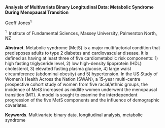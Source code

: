 <span>**Analysis of Multivariate Binary Longitudinal Data: Metabolic
Syndrome During Menopausal Transition**</span>

Geoff Jones$^1$

$^1 \;$ Institute of Fundamental Sciences, Massey University, Palmerston
North, NZ

<span>**Abstract**</span>. Metabolic syndrome (MetS) is a major
multifactorial condition that predisposes adults to type 2 diabetes and
cardiovascular disease. It is defined as having at least three of five
cardiometabolic risk components: 1) high fasting triglyceride level, 2)
low high-density lipoprotein (HDL) cholesterol, 3) elevated fasting
plasma glucose, 4) large waist circumference (abdominal obesity) and 5)
hypertension. In the US Study of Women’s Health Across the Nation
(SWAN), a 15-year multi-centre prospective cohort study of women from
five racial/ethnic groups, the incidence of MetS increased as midlife
women underwent the menopausal transition (MT). A model is sought to
examine the interdependent progression of the five MetS components and
the influence of demographic covariates.

<span>**Keywords**</span>. Multivariate binary data, longitudinal
analysis, metabolic syndrome
